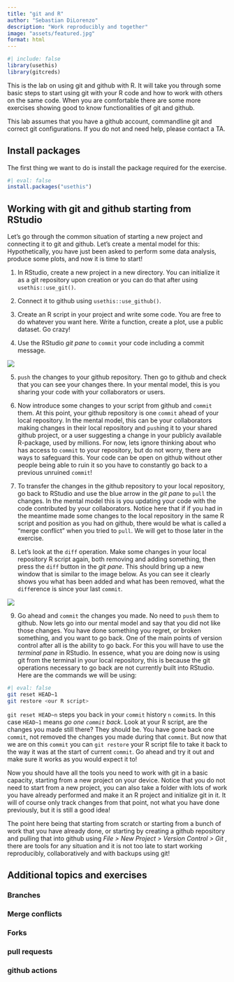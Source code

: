 ```yaml
---
title: "git and R"
author: "Sebastian DiLorenzo"
description: "Work reproducibly and together"
image: "assets/featured.jpg"
format: html
---
```


```r
#| include: false
library(usethis)
library(gitcreds)
```

<!--
Lab outline

Main lab:
From RStudio, create a new R project with git version control.
Connect to github.
Create some R file.
Insert some code.
Commit.
Push.
Go to repository on github.
Introduce some changes.
pull to local.
Insert some more code.
Check out the diff.
reset to previous commit.

Create a repository on github.
Clone that repository into Rstudio.

End of main lab:
Delete created repositories on github.


Lab extras:
Branches
Merge conflicts
Forks
pull requests
github actions
-->

::: {.callout-note}
This is the lab on using git and github with R. It will take you through some basic steps to start using git with your R code and how to work with others on the same code. When you are comfortable there are some more exercises showing good to know functionalities of git and github.

This lab assumes that you have a github account, commandline git and correct git configurations. If you do not and need help, please contact a TA.
:::

## Install packages

The first thing we want to do is install the package required for the exercise.

```r
#| eval: false
install.packages("usethis")

```

## Working with git and github starting from RStudio
Let's go through the common situation of starting a new project and connecting it to git and github. Let's create a mental model for this: Hypothetically, you have just been asked to perform some data analysis, produce some plots, and now it is time to start!

1. In RStudio, create a new project in a new directory. You can initialize it as a git repository upon creation or you can do that after using `usethis::use_git()`.

2. Connect it to github using `usethis::use_github()`.

3. Create an R script in your project and write some code. You are free to do whatever you want here. Write a function, create a plot, use a public dataset. Go crazy!

4. Use the RStudio *git pane* to `commit` your code including a commit message.

![](assets/git_pane.png)

5. `push` the changes to your github repository. Then go to github and check that you can see your changes there. In your mental model, this is you sharing your code with your collaborators or users.

6. Now introduce some changes to your script from github and `commit` them. At this point, your github repository is one `commit` ahead of your local repository. In the mental model, this can be your collaborators making changes in their local repository and `push`ing it to your shared github project, or a user suggesting a change in your publicly available R-package, used by millions. For now, lets ignore thinking about who has access to `commit` to your repository, but do not worry, there are ways to safeguard this. Your code can be open on github without other people being able to ruin it so you have to constantly go back to a previous unruined `commit`!

7. To transfer the changes in the github repository to your local repository, go back to RStudio and use the blue arrow in the *git pane* to `pull` the changes. In the mental model this is you updating your code with the code contributed by your collaborators. Notice here that if if you had in the meantime made some changes to the local repository in the same R script and position as you had on github, there would be what is called a "merge conflict" when you tried to `pull`. We will get to those later in the exercise.

8. Let's look at the `diff` operation. Make some changes in your local repository R script again, both removing and adding something, then press the `diff` button in the *git pane*. This should bring up a new window that is similar to the image below. As you can see it clearly shows you what has been added and what has been removed, what the `diff`erence is since your last `commit`.

![](assets/diff.png)

9. Go ahead and `commit` the changes you made. No need to `push` them to github. Now lets go into our mental model and say that you did not like those changes. You have done something you regret, or broken something, and you want to go back. One of the main points of version control after all is the ability to go back. For this you will have to use the *terminal pane* in RStudio. In essence, what you are doing now is using git from the terminal in your local repository, this is because the git operations necessary to go back are not currently built into RStudio. Here are the commands we will be using:
```bash
#| eval: false
git reset HEAD~1
git restore <our R script>
```

`git reset HEAD~n` steps you back in your `commit` history `n` `commit`s. In this case `HEAD~1` means *go one `commit` back*. Look at your R script, are the changes you made still there? They should be. You have gone back one `commit`, not removed the changes you made during that `commit`. But now that we are on this `commit` you can `git restore` your R script file to take it back to the way it was at the start of current `commit`. Go ahead and try it out and make sure it works as you would expect it to!

Now you should have all the tools you need to work with git in a basic capacity, starting from a new project on your device. Notice that you do not need to start from a new project, you can also take a folder with lots of work you have already performed and make it an R project and initialize git in it. It will of course only track changes from that point, not what you have done previously, but it is still a good idea!

The point here being that starting from scratch or starting from a bunch of work that you have already done, or starting by creating a github repository and pulling that into github using *File > New Project > Version Control > Git* , there are tools for any situation and it is not too late to start working reproducibly, collaboratively and with backups using git!

## Additional topics and exercises

### Branches
### Merge conflicts
### Forks
### pull requests
### github actions
